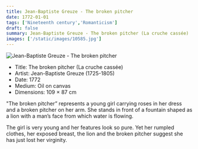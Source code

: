 ```yaml
---
title: Jean-Baptiste Greuze - The broken pitcher
date: 1772-01-01
tags: ['Nineteenth century','Romanticism']
draft: false
summary: Jean-Baptiste Greuze - The broken pitcher (La cruche cassée)
images: ['/static/images/10585.jpg']
---
```


![Jean-Baptiste Greuze - The broken pitcher](/static/images/10585.jpg)

* Title: The broken pitcher (La cruche cassée)
* Artist: Jean-Baptiste Greuze (1725-1805)
* Date: 1772
* Medium: Oil on canvas
* Dimensions: 109 × 87 cm

"The broken pitcher” represents a young girl carrying roses in her dress and a broken pitcher on her arm. She stands in front of a fountain shaped as a lion with a man’s face from which water is flowing.

The girl is very young and her features look so pure. Yet her rumpled clothes, her exposed breast, the lion and the broken pitcher suggest she has just lost her virginity.
